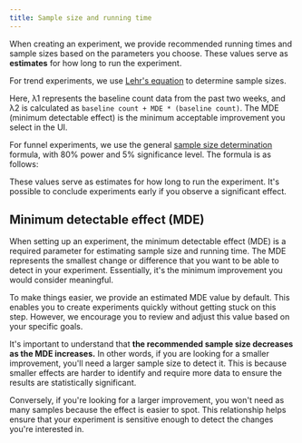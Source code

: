 ```yaml
---
title: Sample size and running time
---
```



When creating an experiment, we provide recommended running times and sample sizes based on the parameters you choose. These values serve as **estimates** for how long to run the experiment.

For trend experiments, we use [Lehr's equation](http://www.columbia.edu/~cjd11/charles_dimaggio/DIRE/styled-4/code-12/#poisson-distributed-or-count-data) to determine sample sizes.

<FormulaScreenshot
  imageLight={LehrEquationLight}
  imageDark={LehrEquationDark} 
  alt="Lehr equation" 
  classes="rounded"
/>

Here, λ1 represents the baseline count data from the past two weeks, and λ2 is calculated as `baseline count + MDE * (baseline count)`. The MDE (minimum detectable effect) is the minimum acceptable improvement you select in the UI.

For funnel experiments, we use the general [sample size determination](https://en.wikipedia.org/wiki/Sample_size_determination) formula, with 80% power and 5% significance level. The formula is as follows:

<FormulaScreenshot
  imageLight={SampleSizeDeterminationLight}
  imageDark={SampleSizeDeterminationDark} 
  alt="Sample size determination" 
  classes="rounded"
/>

These values serve as estimates for how long to run the experiment. It's possible to conclude experiments early if you observe a significant effect.

## Minimum detectable effect (MDE)

When setting up an experiment, the minimum detectable effect (MDE) is a required parameter for estimating sample size and running time. The MDE represents the smallest change or difference that you want to be able to detect in your experiment. Essentially, it's the minimum improvement you would consider meaningful.

To make things easier, we provide an estimated MDE value by default. This enables you to create experiments quickly without getting stuck on this step. However, we encourage you to review and adjust this value based on your specific goals.

It's important to understand that **the recommended sample size decreases as the MDE increases.** In other words, if you are looking for a smaller improvement, you'll need a larger sample size to detect it. This is because smaller effects are harder to identify and require more data to ensure the results are statistically significant. 

Conversely, if you're looking for a larger improvement, you won't need as many samples because the effect is easier to spot. This relationship helps ensure that your experiment is sensitive enough to detect the changes you're interested in.
